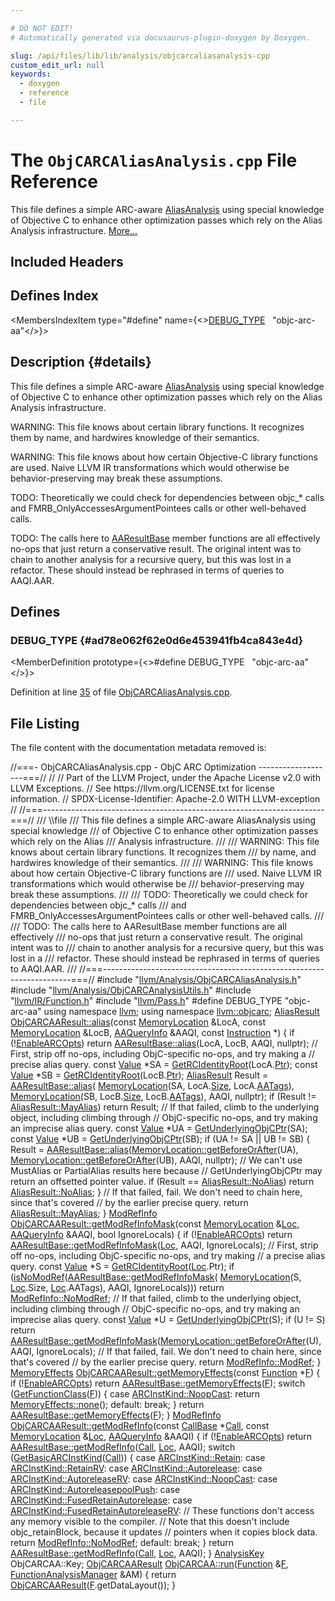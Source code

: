 ```yaml
---

# DO NOT EDIT!
# Automatically generated via docusaurus-plugin-doxygen by Doxygen.

slug: /api/files/lib/lib/analysis/objcarcaliasanalysis-cpp
custom_edit_url: null
keywords:
  - doxygen
  - reference
  - file

---
```





# The `ObjCARCAliasAnalysis.cpp` File Reference

<DoxygenPage pluginConfig={pluginConfig}>

This file defines a simple ARC-aware <a href="/docs/api/namespaces/llvm/#ae457f1cf451ed893666c4a384e58f8e5">AliasAnalysis</a> using special knowledge of Objective C to enhance other optimization passes which rely on the Alias Analysis infrastructure. <a href="#details">More...</a>

## Included Headers

<IncludesList>
<IncludesListItem
  filePath="llvm/Analysis/ObjCARCAliasAnalysis.h"
  permalink="/docs/api/files/include/include/llvm/include/llvm/analysis/objcarcaliasanalysis-h"
  isLocal="true" />
<IncludesListItem
  filePath="llvm/Analysis/ObjCARCAnalysisUtils.h"
  permalink="/docs/api/files/include/include/llvm/include/llvm/analysis/objcarcanalysisutils-h"
  isLocal="true" />
<IncludesListItem
  filePath="llvm/IR/Function.h"
  permalink="/docs/api/files/include/include/llvm/include/llvm/ir/function-h"
  isLocal="true" />
<IncludesListItem
  filePath="llvm/Pass.h"
  permalink="/docs/api/files/include/include/llvm/pass-h"
  isLocal="true" />
</IncludesList>

## Defines Index

<MembersIndex>

<MembersIndexItem
  type="#define"
  name={<><a href="#ad78e062f62e0d6e453941fb4ca843e4d">DEBUG&#95;TYPE</a>&nbsp;&nbsp;&nbsp;&quot;objc-arc-aa&quot;</>}>
</MembersIndexItem>

</MembersIndex>

## Description {#details}

This file defines a simple ARC-aware <a href="/docs/api/namespaces/llvm/#ae457f1cf451ed893666c4a384e58f8e5">AliasAnalysis</a> using special knowledge of Objective C to enhance other optimization passes which rely on the Alias Analysis infrastructure.

WARNING: This file knows about certain library functions. It recognizes them by name, and hardwires knowledge of their semantics.

WARNING: This file knows about how certain Objective-C library functions are used. Naive LLVM IR transformations which would otherwise be behavior-preserving may break these assumptions.

TODO: Theoretically we could check for dependencies between objc&#95;&#42; calls and FMRB&#95;OnlyAccessesArgumentPointees calls or other well-behaved calls.

TODO: The calls here to <a href="/docs/api/classes/llvm/aaresultbase">AAResultBase</a> member functions are all effectively no-ops that just return a conservative result. The original intent was to chain to another analysis for a recursive query, but this was lost in a refactor. These should instead be rephrased in terms of queries to AAQI.AAR.

<SectionDefinition>

## Defines

### DEBUG&#95;TYPE {#ad78e062f62e0d6e453941fb4ca843e4d}

<MemberDefinition
  prototype={<>#define DEBUG&#95;TYPE&nbsp;&nbsp;&nbsp;&quot;objc-arc-aa&quot;</>}>

Definition at line <a href="#l00035">35</a> of file <a href="/docs/api/files/lib/lib/analysis/objcarcaliasanalysis-cpp">ObjCARCAliasAnalysis.cpp</a>.
</MemberDefinition>

</SectionDefinition>

## File Listing

The file content with the documentation metadata removed is:

<ProgramListing>

<Link id="l00001" /><CodeLine lineNumber="1"><Highlight kind="comment">//===- ObjCARCAliasAnalysis.cpp - ObjC ARC Optimization -------------------===//</Highlight><Highlight kind="normal"></Highlight></CodeLine>
<Link id="l00002" /><CodeLine lineNumber="2"><Highlight kind="normal"></Highlight><Highlight kind="comment">//</Highlight><Highlight kind="normal"></Highlight></CodeLine>
<Link id="l00003" /><CodeLine lineNumber="3"><Highlight kind="normal"></Highlight><Highlight kind="comment">// Part of the LLVM Project, under the Apache License v2.0 with LLVM Exceptions.</Highlight><Highlight kind="normal"></Highlight></CodeLine>
<Link id="l00004" /><CodeLine lineNumber="4"><Highlight kind="normal"></Highlight><Highlight kind="comment">// See https://llvm.org/LICENSE.txt for license information.</Highlight><Highlight kind="normal"></Highlight></CodeLine>
<Link id="l00005" /><CodeLine lineNumber="5"><Highlight kind="normal"></Highlight><Highlight kind="comment">// SPDX-License-Identifier: Apache-2.0 WITH LLVM-exception</Highlight><Highlight kind="normal"></Highlight></CodeLine>
<Link id="l00006" /><CodeLine lineNumber="6"><Highlight kind="normal"></Highlight><Highlight kind="comment">//</Highlight><Highlight kind="normal"></Highlight></CodeLine>
<Link id="l00007" /><CodeLine lineNumber="7"><Highlight kind="normal"></Highlight><Highlight kind="comment">//===----------------------------------------------------------------------===//</Highlight><Highlight kind="comment"></Highlight></CodeLine>
<Link id="l00008" /><CodeLine lineNumber="8"><Highlight kind="comment">/// \\file</Highlight></CodeLine>
<Link id="l00009" /><CodeLine lineNumber="9"><Highlight kind="comment">/// This file defines a simple ARC-aware AliasAnalysis using special knowledge</Highlight></CodeLine>
<Link id="l00010" /><CodeLine lineNumber="10"><Highlight kind="comment">/// of Objective C to enhance other optimization passes which rely on the Alias</Highlight></CodeLine>
<Link id="l00011" /><CodeLine lineNumber="11"><Highlight kind="comment">/// Analysis infrastructure.</Highlight></CodeLine>
<Link id="l00012" /><CodeLine lineNumber="12"><Highlight kind="comment">///</Highlight></CodeLine>
<Link id="l00013" /><CodeLine lineNumber="13"><Highlight kind="comment">/// WARNING: This file knows about certain library functions. It recognizes them</Highlight></CodeLine>
<Link id="l00014" /><CodeLine lineNumber="14"><Highlight kind="comment">/// by name, and hardwires knowledge of their semantics.</Highlight></CodeLine>
<Link id="l00015" /><CodeLine lineNumber="15"><Highlight kind="comment">///</Highlight></CodeLine>
<Link id="l00016" /><CodeLine lineNumber="16"><Highlight kind="comment">/// WARNING: This file knows about how certain Objective-C library functions are</Highlight></CodeLine>
<Link id="l00017" /><CodeLine lineNumber="17"><Highlight kind="comment">/// used. Naive LLVM IR transformations which would otherwise be</Highlight></CodeLine>
<Link id="l00018" /><CodeLine lineNumber="18"><Highlight kind="comment">/// behavior-preserving may break these assumptions.</Highlight></CodeLine>
<Link id="l00019" /><CodeLine lineNumber="19"><Highlight kind="comment">///</Highlight></CodeLine>
<Link id="l00020" /><CodeLine lineNumber="20"><Highlight kind="comment">/// TODO: Theoretically we could check for dependencies between objc&#95;&#42; calls</Highlight></CodeLine>
<Link id="l00021" /><CodeLine lineNumber="21"><Highlight kind="comment">/// and FMRB&#95;OnlyAccessesArgumentPointees calls or other well-behaved calls.</Highlight></CodeLine>
<Link id="l00022" /><CodeLine lineNumber="22"><Highlight kind="comment">///</Highlight></CodeLine>
<Link id="l00023" /><CodeLine lineNumber="23"><Highlight kind="comment">/// TODO: The calls here to AAResultBase member functions are all effectively</Highlight></CodeLine>
<Link id="l00024" /><CodeLine lineNumber="24"><Highlight kind="comment">/// no-ops that just return a conservative result. The original intent was to</Highlight></CodeLine>
<Link id="l00025" /><CodeLine lineNumber="25"><Highlight kind="comment">/// chain to another analysis for a recursive query, but this was lost in a</Highlight></CodeLine>
<Link id="l00026" /><CodeLine lineNumber="26"><Highlight kind="comment">/// refactor. These should instead be rephrased in terms of queries to AAQI.AAR.</Highlight></CodeLine>
<Link id="l00027" /><CodeLine lineNumber="27"><Highlight kind="comment">///</Highlight><Highlight kind="normal"></Highlight></CodeLine>
<Link id="l00028" /><CodeLine lineNumber="28"><Highlight kind="normal"></Highlight><Highlight kind="comment">//===----------------------------------------------------------------------===//</Highlight><Highlight kind="normal"></Highlight></CodeLine>
<Link id="l00029" /><CodeLine lineNumber="29"><Highlight kind="normal"></Highlight></CodeLine>
<Link id="l00030" /><CodeLine lineNumber="30"><Highlight kind="normal"></Highlight><Highlight kind="preprocessor">#include &quot;<a href="/docs/api/files/include/include/llvm/include/llvm/analysis/objcarcaliasanalysis-h">llvm/Analysis/ObjCARCAliasAnalysis.h</a>&quot;</Highlight><Highlight kind="normal"></Highlight></CodeLine>
<Link id="l00031" /><CodeLine lineNumber="31"><Highlight kind="normal"></Highlight><Highlight kind="preprocessor">#include &quot;<a href="/docs/api/files/include/include/llvm/include/llvm/analysis/objcarcanalysisutils-h">llvm/Analysis/ObjCARCAnalysisUtils.h</a>&quot;</Highlight><Highlight kind="normal"></Highlight></CodeLine>
<Link id="l00032" /><CodeLine lineNumber="32"><Highlight kind="normal"></Highlight><Highlight kind="preprocessor">#include &quot;<a href="/docs/api/files/include/include/llvm/include/llvm/ir/function-h">llvm/IR/Function.h</a>&quot;</Highlight><Highlight kind="normal"></Highlight></CodeLine>
<Link id="l00033" /><CodeLine lineNumber="33"><Highlight kind="normal"></Highlight><Highlight kind="preprocessor">#include &quot;<a href="/docs/api/files/include/include/llvm/pass-h">llvm/Pass.h</a>&quot;</Highlight><Highlight kind="normal"></Highlight></CodeLine>
<Link id="l00034" /><CodeLine lineNumber="34"><Highlight kind="normal"></Highlight></CodeLine>
<Link id="l00035" /><CodeLine lineNumber="35" lineLink="#ad78e062f62e0d6e453941fb4ca843e4d"><Highlight kind="normal"></Highlight><Highlight kind="preprocessor">#define DEBUG&#95;TYPE &quot;objc-arc-aa&quot;</Highlight><Highlight kind="normal"></Highlight></CodeLine>
<Link id="l00036" /><CodeLine lineNumber="36"><Highlight kind="normal"></Highlight></CodeLine>
<Link id="l00037" /><CodeLine lineNumber="37"><Highlight kind="normal"></Highlight><Highlight kind="keyword">using namespace </Highlight><Highlight kind="normal"><a href="/docs/api/namespaces/llvm">llvm</a>;</Highlight></CodeLine>
<Link id="l00038" /><CodeLine lineNumber="38"><Highlight kind="normal"></Highlight><Highlight kind="keyword">using namespace </Highlight><Highlight kind="normal"><a href="/docs/api/namespaces/llvm/objcarc">llvm::objcarc</a>;</Highlight></CodeLine>
<Link id="l00039" /><CodeLine lineNumber="39"><Highlight kind="normal"></Highlight></CodeLine>
<Link id="l00040" /><CodeLine lineNumber="40" lineLink="/docs/api/classes/llvm/objcarc/objcarcaaresult/#acfba8e1035be99ff311c1af58e624878"><Highlight kind="normal"><a href="/docs/api/classes/llvm/aliasresult">AliasResult</a> <a href="/docs/api/classes/llvm/objcarc/objcarcaaresult/#acfba8e1035be99ff311c1af58e624878">ObjCARCAAResult::alias</a>(</Highlight><Highlight kind="keyword">const</Highlight><Highlight kind="normal"> <a href="/docs/api/classes/llvm/memorylocation">MemoryLocation</a> &amp;LocA,</Highlight></CodeLine>
<Link id="l00041" /><CodeLine lineNumber="41"><Highlight kind="normal">                                   </Highlight><Highlight kind="keyword">const</Highlight><Highlight kind="normal"> <a href="/docs/api/classes/llvm/memorylocation">MemoryLocation</a> &amp;LocB,</Highlight></CodeLine>
<Link id="l00042" /><CodeLine lineNumber="42"><Highlight kind="normal">                                   <a href="/docs/api/classes/llvm/aaqueryinfo">AAQueryInfo</a> &amp;AAQI, </Highlight><Highlight kind="keyword">const</Highlight><Highlight kind="normal"> <a href="/docs/api/classes/llvm/instruction">Instruction</a> &#42;) &#123;</Highlight></CodeLine>
<Link id="l00043" /><CodeLine lineNumber="43"><Highlight kind="normal">  </Highlight><Highlight kind="keywordflow">if</Highlight><Highlight kind="normal"> (!<a href="/docs/api/namespaces/llvm/objcarc/#a6771e7364c5ab8a6354f744fe5bbc62b">EnableARCOpts</a>)</Highlight></CodeLine>
<Link id="l00044" /><CodeLine lineNumber="44"><Highlight kind="normal">    </Highlight><Highlight kind="keywordflow">return</Highlight><Highlight kind="normal"> <a href="/docs/api/classes/llvm/aaresultbase/#aebc901269a6aa648319ad24cd43b6a1e">AAResultBase::alias</a>(LocA, LocB, AAQI, </Highlight><Highlight kind="keyword">nullptr</Highlight><Highlight kind="normal">);</Highlight></CodeLine>
<Link id="l00045" /><CodeLine lineNumber="45"><Highlight kind="normal"></Highlight></CodeLine>
<Link id="l00046" /><CodeLine lineNumber="46"><Highlight kind="normal">  </Highlight><Highlight kind="comment">// First, strip off no-ops, including ObjC-specific no-ops, and try making a</Highlight><Highlight kind="normal"></Highlight></CodeLine>
<Link id="l00047" /><CodeLine lineNumber="47"><Highlight kind="normal">  </Highlight><Highlight kind="comment">// precise alias query.</Highlight><Highlight kind="normal"></Highlight></CodeLine>
<Link id="l00048" /><CodeLine lineNumber="48"><Highlight kind="normal">  </Highlight><Highlight kind="keyword">const</Highlight><Highlight kind="normal"> <a href="/docs/api/classes/llvm/value">Value</a> &#42;SA = <a href="/docs/api/namespaces/llvm/objcarc/#ac5d623f0353e96c824196d6f6abc2dca">GetRCIdentityRoot</a>(LocA.<a href="/docs/api/classes/llvm/memorylocation/#a9550ce4a179e46db37f653ce28feca7a">Ptr</a>);</Highlight></CodeLine>
<Link id="l00049" /><CodeLine lineNumber="49"><Highlight kind="normal">  </Highlight><Highlight kind="keyword">const</Highlight><Highlight kind="normal"> <a href="/docs/api/classes/llvm/value">Value</a> &#42;SB = <a href="/docs/api/namespaces/llvm/objcarc/#ac5d623f0353e96c824196d6f6abc2dca">GetRCIdentityRoot</a>(LocB.<a href="/docs/api/classes/llvm/memorylocation/#a9550ce4a179e46db37f653ce28feca7a">Ptr</a>);</Highlight></CodeLine>
<Link id="l00050" /><CodeLine lineNumber="50"><Highlight kind="normal">  <a href="/docs/api/classes/llvm/aliasresult">AliasResult</a> Result = <a href="/docs/api/classes/llvm/aaresultbase/#aebc901269a6aa648319ad24cd43b6a1e">AAResultBase::alias</a>(</Highlight></CodeLine>
<Link id="l00051" /><CodeLine lineNumber="51"><Highlight kind="normal">      <a href="/docs/api/classes/llvm/memorylocation">MemoryLocation</a>(SA, LocA.<a href="/docs/api/classes/llvm/memorylocation/#a39f7ff959874bf38f3e14aa0b2622da0">Size</a>, LocA.<a href="/docs/api/classes/llvm/memorylocation/#a926099ca5ca5db6ba2de398c2487b725">AATags</a>),</Highlight></CodeLine>
<Link id="l00052" /><CodeLine lineNumber="52"><Highlight kind="normal">      <a href="/docs/api/classes/llvm/memorylocation">MemoryLocation</a>(SB, LocB.<a href="/docs/api/classes/llvm/memorylocation/#a39f7ff959874bf38f3e14aa0b2622da0">Size</a>, LocB.<a href="/docs/api/classes/llvm/memorylocation/#a926099ca5ca5db6ba2de398c2487b725">AATags</a>), AAQI, </Highlight><Highlight kind="keyword">nullptr</Highlight><Highlight kind="normal">);</Highlight></CodeLine>
<Link id="l00053" /><CodeLine lineNumber="53"><Highlight kind="normal">  </Highlight><Highlight kind="keywordflow">if</Highlight><Highlight kind="normal"> (Result != <a href="/docs/api/classes/llvm/aliasresult/#a8d3de277fb70fa515efac2db2cfe9d57a0916b614598c673c1e6a59c7312a1409">AliasResult::MayAlias</a>)</Highlight></CodeLine>
<Link id="l00054" /><CodeLine lineNumber="54"><Highlight kind="normal">    </Highlight><Highlight kind="keywordflow">return</Highlight><Highlight kind="normal"> Result;</Highlight></CodeLine>
<Link id="l00055" /><CodeLine lineNumber="55"><Highlight kind="normal"></Highlight></CodeLine>
<Link id="l00056" /><CodeLine lineNumber="56"><Highlight kind="normal">  </Highlight><Highlight kind="comment">// If that failed, climb to the underlying object, including climbing through</Highlight><Highlight kind="normal"></Highlight></CodeLine>
<Link id="l00057" /><CodeLine lineNumber="57"><Highlight kind="normal">  </Highlight><Highlight kind="comment">// ObjC-specific no-ops, and try making an imprecise alias query.</Highlight><Highlight kind="normal"></Highlight></CodeLine>
<Link id="l00058" /><CodeLine lineNumber="58"><Highlight kind="normal">  </Highlight><Highlight kind="keyword">const</Highlight><Highlight kind="normal"> <a href="/docs/api/classes/llvm/value">Value</a> &#42;UA = <a href="/docs/api/namespaces/llvm/objcarc/#ac420b82af0836c9c4312b413c8a0b6b4">GetUnderlyingObjCPtr</a>(SA);</Highlight></CodeLine>
<Link id="l00059" /><CodeLine lineNumber="59"><Highlight kind="normal">  </Highlight><Highlight kind="keyword">const</Highlight><Highlight kind="normal"> <a href="/docs/api/classes/llvm/value">Value</a> &#42;UB = <a href="/docs/api/namespaces/llvm/objcarc/#ac420b82af0836c9c4312b413c8a0b6b4">GetUnderlyingObjCPtr</a>(SB);</Highlight></CodeLine>
<Link id="l00060" /><CodeLine lineNumber="60"><Highlight kind="normal">  </Highlight><Highlight kind="keywordflow">if</Highlight><Highlight kind="normal"> (UA != SA || UB != SB) &#123;</Highlight></CodeLine>
<Link id="l00061" /><CodeLine lineNumber="61"><Highlight kind="normal">    Result = <a href="/docs/api/classes/llvm/aaresultbase/#aebc901269a6aa648319ad24cd43b6a1e">AAResultBase::alias</a>(<a href="/docs/api/classes/llvm/memorylocation/#a46815b7f69bb96eddd2e1e01bec6120c">MemoryLocation::getBeforeOrAfter</a>(UA),</Highlight></CodeLine>
<Link id="l00062" /><CodeLine lineNumber="62"><Highlight kind="normal">                                 <a href="/docs/api/classes/llvm/memorylocation/#a46815b7f69bb96eddd2e1e01bec6120c">MemoryLocation::getBeforeOrAfter</a>(UB), AAQI,</Highlight></CodeLine>
<Link id="l00063" /><CodeLine lineNumber="63"><Highlight kind="normal">                                 </Highlight><Highlight kind="keyword">nullptr</Highlight><Highlight kind="normal">);</Highlight></CodeLine>
<Link id="l00064" /><CodeLine lineNumber="64"><Highlight kind="normal">    </Highlight><Highlight kind="comment">// We can&#39;t use MustAlias or PartialAlias results here because</Highlight><Highlight kind="normal"></Highlight></CodeLine>
<Link id="l00065" /><CodeLine lineNumber="65"><Highlight kind="normal">    </Highlight><Highlight kind="comment">// GetUnderlyingObjCPtr may return an offsetted pointer value.</Highlight><Highlight kind="normal"></Highlight></CodeLine>
<Link id="l00066" /><CodeLine lineNumber="66"><Highlight kind="normal">    </Highlight><Highlight kind="keywordflow">if</Highlight><Highlight kind="normal"> (Result == <a href="/docs/api/classes/llvm/aliasresult/#a8d3de277fb70fa515efac2db2cfe9d57a863ee317b92588eb2d6878af9fc98922">AliasResult::NoAlias</a>)</Highlight></CodeLine>
<Link id="l00067" /><CodeLine lineNumber="67"><Highlight kind="normal">      </Highlight><Highlight kind="keywordflow">return</Highlight><Highlight kind="normal"> <a href="/docs/api/classes/llvm/aliasresult/#a8d3de277fb70fa515efac2db2cfe9d57a863ee317b92588eb2d6878af9fc98922">AliasResult::NoAlias</a>;</Highlight></CodeLine>
<Link id="l00068" /><CodeLine lineNumber="68"><Highlight kind="normal">  &#125;</Highlight></CodeLine>
<Link id="l00069" /><CodeLine lineNumber="69"><Highlight kind="normal"></Highlight></CodeLine>
<Link id="l00070" /><CodeLine lineNumber="70"><Highlight kind="normal">  </Highlight><Highlight kind="comment">// If that failed, fail. We don&#39;t need to chain here, since that&#39;s covered</Highlight><Highlight kind="normal"></Highlight></CodeLine>
<Link id="l00071" /><CodeLine lineNumber="71"><Highlight kind="normal">  </Highlight><Highlight kind="comment">// by the earlier precise query.</Highlight><Highlight kind="normal"></Highlight></CodeLine>
<Link id="l00072" /><CodeLine lineNumber="72"><Highlight kind="normal">  </Highlight><Highlight kind="keywordflow">return</Highlight><Highlight kind="normal"> <a href="/docs/api/classes/llvm/aliasresult/#a8d3de277fb70fa515efac2db2cfe9d57a0916b614598c673c1e6a59c7312a1409">AliasResult::MayAlias</a>;</Highlight></CodeLine>
<Link id="l00073" /><CodeLine lineNumber="73"><Highlight kind="normal">&#125;</Highlight></CodeLine>
<Link id="l00074" /><CodeLine lineNumber="74"><Highlight kind="normal"></Highlight></CodeLine>
<Link id="l00075" /><CodeLine lineNumber="75" lineLink="/docs/api/classes/llvm/objcarc/objcarcaaresult/#a846e0f39264857f2a44cbab95183b2a6"><Highlight kind="normal"><a href="/docs/api/namespaces/llvm/#a9db8c44b250b90e3ab7e4d144e7c9c2e">ModRefInfo</a> <a href="/docs/api/classes/llvm/objcarc/objcarcaaresult/#a846e0f39264857f2a44cbab95183b2a6">ObjCARCAAResult::getModRefInfoMask</a>(</Highlight><Highlight kind="keyword">const</Highlight><Highlight kind="normal"> <a href="/docs/api/classes/llvm/memorylocation">MemoryLocation</a> &amp;<a href="/docs/api/namespaces/llvm/loc">Loc</a>,</Highlight></CodeLine>
<Link id="l00076" /><CodeLine lineNumber="76"><Highlight kind="normal">                                              <a href="/docs/api/classes/llvm/aaqueryinfo">AAQueryInfo</a> &amp;AAQI,</Highlight></CodeLine>
<Link id="l00077" /><CodeLine lineNumber="77"><Highlight kind="normal">                                              </Highlight><Highlight kind="keywordtype">bool</Highlight><Highlight kind="normal"> IgnoreLocals) &#123;</Highlight></CodeLine>
<Link id="l00078" /><CodeLine lineNumber="78"><Highlight kind="normal">  </Highlight><Highlight kind="keywordflow">if</Highlight><Highlight kind="normal"> (!<a href="/docs/api/namespaces/llvm/objcarc/#a6771e7364c5ab8a6354f744fe5bbc62b">EnableARCOpts</a>)</Highlight></CodeLine>
<Link id="l00079" /><CodeLine lineNumber="79"><Highlight kind="normal">    </Highlight><Highlight kind="keywordflow">return</Highlight><Highlight kind="normal"> <a href="/docs/api/classes/llvm/aaresultbase/#a43487a55e1c14c5a2e4f83731d4eca00">AAResultBase::getModRefInfoMask</a>(<a href="/docs/api/namespaces/llvm/loc">Loc</a>, AAQI, IgnoreLocals);</Highlight></CodeLine>
<Link id="l00080" /><CodeLine lineNumber="80"><Highlight kind="normal"></Highlight></CodeLine>
<Link id="l00081" /><CodeLine lineNumber="81"><Highlight kind="normal">  </Highlight><Highlight kind="comment">// First, strip off no-ops, including ObjC-specific no-ops, and try making</Highlight><Highlight kind="normal"></Highlight></CodeLine>
<Link id="l00082" /><CodeLine lineNumber="82"><Highlight kind="normal">  </Highlight><Highlight kind="comment">// a precise alias query.</Highlight><Highlight kind="normal"></Highlight></CodeLine>
<Link id="l00083" /><CodeLine lineNumber="83"><Highlight kind="normal">  </Highlight><Highlight kind="keyword">const</Highlight><Highlight kind="normal"> <a href="/docs/api/classes/llvm/value">Value</a> &#42;S = <a href="/docs/api/namespaces/llvm/objcarc/#ac5d623f0353e96c824196d6f6abc2dca">GetRCIdentityRoot</a>(<a href="/docs/api/namespaces/llvm/loc">Loc</a>.Ptr);</Highlight></CodeLine>
<Link id="l00084" /><CodeLine lineNumber="84"><Highlight kind="normal">  </Highlight><Highlight kind="keywordflow">if</Highlight><Highlight kind="normal"> (<a href="/docs/api/namespaces/llvm/#ae96dbd1485a431400525ca17896ec48e">isNoModRef</a>(<a href="/docs/api/classes/llvm/aaresultbase/#a43487a55e1c14c5a2e4f83731d4eca00">AAResultBase::getModRefInfoMask</a>(</Highlight></CodeLine>
<Link id="l00085" /><CodeLine lineNumber="85"><Highlight kind="normal">          <a href="/docs/api/classes/llvm/memorylocation">MemoryLocation</a>(S, <a href="/docs/api/namespaces/llvm/loc">Loc</a>.Size, <a href="/docs/api/namespaces/llvm/loc">Loc</a>.AATags), AAQI, IgnoreLocals)))</Highlight></CodeLine>
<Link id="l00086" /><CodeLine lineNumber="86"><Highlight kind="normal">    </Highlight><Highlight kind="keywordflow">return</Highlight><Highlight kind="normal"> <a href="/docs/api/namespaces/llvm/#a9db8c44b250b90e3ab7e4d144e7c9c2ead974636fce6d12e72054e61fb3c1e9a8">ModRefInfo::NoModRef</a>;</Highlight></CodeLine>
<Link id="l00087" /><CodeLine lineNumber="87"><Highlight kind="normal"></Highlight></CodeLine>
<Link id="l00088" /><CodeLine lineNumber="88"><Highlight kind="normal">  </Highlight><Highlight kind="comment">// If that failed, climb to the underlying object, including climbing through</Highlight><Highlight kind="normal"></Highlight></CodeLine>
<Link id="l00089" /><CodeLine lineNumber="89"><Highlight kind="normal">  </Highlight><Highlight kind="comment">// ObjC-specific no-ops, and try making an imprecise alias query.</Highlight><Highlight kind="normal"></Highlight></CodeLine>
<Link id="l00090" /><CodeLine lineNumber="90"><Highlight kind="normal">  </Highlight><Highlight kind="keyword">const</Highlight><Highlight kind="normal"> <a href="/docs/api/classes/llvm/value">Value</a> &#42;U = <a href="/docs/api/namespaces/llvm/objcarc/#ac420b82af0836c9c4312b413c8a0b6b4">GetUnderlyingObjCPtr</a>(S);</Highlight></CodeLine>
<Link id="l00091" /><CodeLine lineNumber="91"><Highlight kind="normal">  </Highlight><Highlight kind="keywordflow">if</Highlight><Highlight kind="normal"> (U != S)</Highlight></CodeLine>
<Link id="l00092" /><CodeLine lineNumber="92"><Highlight kind="normal">    </Highlight><Highlight kind="keywordflow">return</Highlight><Highlight kind="normal"> <a href="/docs/api/classes/llvm/aaresultbase/#a43487a55e1c14c5a2e4f83731d4eca00">AAResultBase::getModRefInfoMask</a>(<a href="/docs/api/classes/llvm/memorylocation/#a46815b7f69bb96eddd2e1e01bec6120c">MemoryLocation::getBeforeOrAfter</a>(U),</Highlight></CodeLine>
<Link id="l00093" /><CodeLine lineNumber="93"><Highlight kind="normal">                                           AAQI, IgnoreLocals);</Highlight></CodeLine>
<Link id="l00094" /><CodeLine lineNumber="94"><Highlight kind="normal"></Highlight></CodeLine>
<Link id="l00095" /><CodeLine lineNumber="95"><Highlight kind="normal">  </Highlight><Highlight kind="comment">// If that failed, fail. We don&#39;t need to chain here, since that&#39;s covered</Highlight><Highlight kind="normal"></Highlight></CodeLine>
<Link id="l00096" /><CodeLine lineNumber="96"><Highlight kind="normal">  </Highlight><Highlight kind="comment">// by the earlier precise query.</Highlight><Highlight kind="normal"></Highlight></CodeLine>
<Link id="l00097" /><CodeLine lineNumber="97"><Highlight kind="normal">  </Highlight><Highlight kind="keywordflow">return</Highlight><Highlight kind="normal"> <a href="/docs/api/namespaces/llvm/#a9db8c44b250b90e3ab7e4d144e7c9c2ea6524b183b5cd0850f2cff6d30d581af9">ModRefInfo::ModRef</a>;</Highlight></CodeLine>
<Link id="l00098" /><CodeLine lineNumber="98"><Highlight kind="normal">&#125;</Highlight></CodeLine>
<Link id="l00099" /><CodeLine lineNumber="99"><Highlight kind="normal"></Highlight></CodeLine>
<Link id="l00100" /><CodeLine lineNumber="100" lineLink="/docs/api/classes/llvm/objcarc/objcarcaaresult/#a071f909717c950fac24cc53e42ef4c86"><Highlight kind="normal"><a href="/docs/api/namespaces/llvm/#a44ad2b29af9ebe3d12a99843a7594757">MemoryEffects</a> <a href="/docs/api/classes/llvm/objcarc/objcarcaaresult/#a071f909717c950fac24cc53e42ef4c86">ObjCARCAAResult::getMemoryEffects</a>(</Highlight><Highlight kind="keyword">const</Highlight><Highlight kind="normal"> <a href="/docs/api/classes/llvm/function">Function</a> &#42;<a href="/docs/api/files/lib/lib/support/md5-cpp/#a96d73bbd7af15cb1fc38c3f4a3bd82e9">F</a>) &#123;</Highlight></CodeLine>
<Link id="l00101" /><CodeLine lineNumber="101"><Highlight kind="normal">  </Highlight><Highlight kind="keywordflow">if</Highlight><Highlight kind="normal"> (!<a href="/docs/api/namespaces/llvm/objcarc/#a6771e7364c5ab8a6354f744fe5bbc62b">EnableARCOpts</a>)</Highlight></CodeLine>
<Link id="l00102" /><CodeLine lineNumber="102"><Highlight kind="normal">    </Highlight><Highlight kind="keywordflow">return</Highlight><Highlight kind="normal"> <a href="/docs/api/classes/llvm/aaresultbase/#a220014fc38f863e217586c7816db4b9c">AAResultBase::getMemoryEffects</a>(<a href="/docs/api/files/lib/lib/support/md5-cpp/#a96d73bbd7af15cb1fc38c3f4a3bd82e9">F</a>);</Highlight></CodeLine>
<Link id="l00103" /><CodeLine lineNumber="103"><Highlight kind="normal"></Highlight></CodeLine>
<Link id="l00104" /><CodeLine lineNumber="104"><Highlight kind="normal">  </Highlight><Highlight kind="keywordflow">switch</Highlight><Highlight kind="normal"> (<a href="/docs/api/namespaces/llvm/objcarc/#a4e557a8b99ad5d09e3018b1f3e02a08f">GetFunctionClass</a>(<a href="/docs/api/files/lib/lib/support/md5-cpp/#a96d73bbd7af15cb1fc38c3f4a3bd82e9">F</a>)) &#123;</Highlight></CodeLine>
<Link id="l00105" /><CodeLine lineNumber="105"><Highlight kind="normal">  </Highlight><Highlight kind="keywordflow">case</Highlight><Highlight kind="normal"> <a href="/docs/api/namespaces/llvm/objcarc/#a494b44abeacdfac8bb26d3203571d1c2ad20eb2456d446869820a1e7e385fe99f">ARCInstKind::NoopCast</a>:</Highlight></CodeLine>
<Link id="l00106" /><CodeLine lineNumber="106"><Highlight kind="normal">    </Highlight><Highlight kind="keywordflow">return</Highlight><Highlight kind="normal"> <a href="/docs/api/classes/llvm/memoryeffectsbase/#af04065f3c729719471689b08089942f3">MemoryEffects::none</a>();</Highlight></CodeLine>
<Link id="l00107" /><CodeLine lineNumber="107"><Highlight kind="normal">  </Highlight><Highlight kind="keywordflow">default</Highlight><Highlight kind="normal">:</Highlight></CodeLine>
<Link id="l00108" /><CodeLine lineNumber="108"><Highlight kind="normal">    </Highlight><Highlight kind="keywordflow">break</Highlight><Highlight kind="normal">;</Highlight></CodeLine>
<Link id="l00109" /><CodeLine lineNumber="109"><Highlight kind="normal">  &#125;</Highlight></CodeLine>
<Link id="l00110" /><CodeLine lineNumber="110"><Highlight kind="normal"></Highlight></CodeLine>
<Link id="l00111" /><CodeLine lineNumber="111"><Highlight kind="normal">  </Highlight><Highlight kind="keywordflow">return</Highlight><Highlight kind="normal"> <a href="/docs/api/classes/llvm/aaresultbase/#a220014fc38f863e217586c7816db4b9c">AAResultBase::getMemoryEffects</a>(<a href="/docs/api/files/lib/lib/support/md5-cpp/#a96d73bbd7af15cb1fc38c3f4a3bd82e9">F</a>);</Highlight></CodeLine>
<Link id="l00112" /><CodeLine lineNumber="112"><Highlight kind="normal">&#125;</Highlight></CodeLine>
<Link id="l00113" /><CodeLine lineNumber="113"><Highlight kind="normal"></Highlight></CodeLine>
<Link id="l00114" /><CodeLine lineNumber="114" lineLink="/docs/api/classes/llvm/objcarc/objcarcaaresult/#ab37ef2f706e7e7f64d0d3cd8e76d91bd"><Highlight kind="normal"><a href="/docs/api/namespaces/llvm/#a9db8c44b250b90e3ab7e4d144e7c9c2e">ModRefInfo</a> <a href="/docs/api/classes/llvm/objcarc/objcarcaaresult/#ab37ef2f706e7e7f64d0d3cd8e76d91bd">ObjCARCAAResult::getModRefInfo</a>(</Highlight><Highlight kind="keyword">const</Highlight><Highlight kind="normal"> <a href="/docs/api/classes/llvm/callbase">CallBase</a> &#42;<a href="/docs/api/namespaces/llvm/objcarc/#a494b44abeacdfac8bb26d3203571d1c2ac3755e61202abd74da5885d2e9c9160e">Call</a>,</Highlight></CodeLine>
<Link id="l00115" /><CodeLine lineNumber="115"><Highlight kind="normal">                                          </Highlight><Highlight kind="keyword">const</Highlight><Highlight kind="normal"> <a href="/docs/api/classes/llvm/memorylocation">MemoryLocation</a> &amp;<a href="/docs/api/namespaces/llvm/loc">Loc</a>,</Highlight></CodeLine>
<Link id="l00116" /><CodeLine lineNumber="116"><Highlight kind="normal">                                          <a href="/docs/api/classes/llvm/aaqueryinfo">AAQueryInfo</a> &amp;AAQI) &#123;</Highlight></CodeLine>
<Link id="l00117" /><CodeLine lineNumber="117"><Highlight kind="normal">  </Highlight><Highlight kind="keywordflow">if</Highlight><Highlight kind="normal"> (!<a href="/docs/api/namespaces/llvm/objcarc/#a6771e7364c5ab8a6354f744fe5bbc62b">EnableARCOpts</a>)</Highlight></CodeLine>
<Link id="l00118" /><CodeLine lineNumber="118"><Highlight kind="normal">    </Highlight><Highlight kind="keywordflow">return</Highlight><Highlight kind="normal"> <a href="/docs/api/classes/llvm/aaresultbase/#adb56d853930e9104a7d1b3b1e2e82af8">AAResultBase::getModRefInfo</a>(<a href="/docs/api/namespaces/llvm/objcarc/#a494b44abeacdfac8bb26d3203571d1c2ac3755e61202abd74da5885d2e9c9160e">Call</a>, <a href="/docs/api/namespaces/llvm/loc">Loc</a>, AAQI);</Highlight></CodeLine>
<Link id="l00119" /><CodeLine lineNumber="119"><Highlight kind="normal"></Highlight></CodeLine>
<Link id="l00120" /><CodeLine lineNumber="120"><Highlight kind="normal">  </Highlight><Highlight kind="keywordflow">switch</Highlight><Highlight kind="normal"> (<a href="/docs/api/namespaces/llvm/objcarc/#a86cdbdf3773be3c67bc193b473b75708">GetBasicARCInstKind</a>(<a href="/docs/api/namespaces/llvm/objcarc/#a494b44abeacdfac8bb26d3203571d1c2ac3755e61202abd74da5885d2e9c9160e">Call</a>)) &#123;</Highlight></CodeLine>
<Link id="l00121" /><CodeLine lineNumber="121"><Highlight kind="normal">  </Highlight><Highlight kind="keywordflow">case</Highlight><Highlight kind="normal"> <a href="/docs/api/namespaces/llvm/objcarc/#a494b44abeacdfac8bb26d3203571d1c2aafece4245269582cb2f1009d4fb52047">ARCInstKind::Retain</a>:</Highlight></CodeLine>
<Link id="l00122" /><CodeLine lineNumber="122"><Highlight kind="normal">  </Highlight><Highlight kind="keywordflow">case</Highlight><Highlight kind="normal"> <a href="/docs/api/namespaces/llvm/objcarc/#a494b44abeacdfac8bb26d3203571d1c2aa1226b5450384ce6ea5ed47c317303ee">ARCInstKind::RetainRV</a>:</Highlight></CodeLine>
<Link id="l00123" /><CodeLine lineNumber="123"><Highlight kind="normal">  </Highlight><Highlight kind="keywordflow">case</Highlight><Highlight kind="normal"> <a href="/docs/api/namespaces/llvm/objcarc/#a494b44abeacdfac8bb26d3203571d1c2a61710f61a521b1544f5f7ab5abac843d">ARCInstKind::Autorelease</a>:</Highlight></CodeLine>
<Link id="l00124" /><CodeLine lineNumber="124"><Highlight kind="normal">  </Highlight><Highlight kind="keywordflow">case</Highlight><Highlight kind="normal"> <a href="/docs/api/namespaces/llvm/objcarc/#a494b44abeacdfac8bb26d3203571d1c2ac1dbc9b59747323224171927c310917d">ARCInstKind::AutoreleaseRV</a>:</Highlight></CodeLine>
<Link id="l00125" /><CodeLine lineNumber="125"><Highlight kind="normal">  </Highlight><Highlight kind="keywordflow">case</Highlight><Highlight kind="normal"> <a href="/docs/api/namespaces/llvm/objcarc/#a494b44abeacdfac8bb26d3203571d1c2ad20eb2456d446869820a1e7e385fe99f">ARCInstKind::NoopCast</a>:</Highlight></CodeLine>
<Link id="l00126" /><CodeLine lineNumber="126"><Highlight kind="normal">  </Highlight><Highlight kind="keywordflow">case</Highlight><Highlight kind="normal"> <a href="/docs/api/namespaces/llvm/objcarc/#a494b44abeacdfac8bb26d3203571d1c2a56a1f8ca583bf2a38d53b7e7825bd269">ARCInstKind::AutoreleasepoolPush</a>:</Highlight></CodeLine>
<Link id="l00127" /><CodeLine lineNumber="127"><Highlight kind="normal">  </Highlight><Highlight kind="keywordflow">case</Highlight><Highlight kind="normal"> <a href="/docs/api/namespaces/llvm/objcarc/#a494b44abeacdfac8bb26d3203571d1c2a044369e2f723153babfab4e7ba65dda4">ARCInstKind::FusedRetainAutorelease</a>:</Highlight></CodeLine>
<Link id="l00128" /><CodeLine lineNumber="128"><Highlight kind="normal">  </Highlight><Highlight kind="keywordflow">case</Highlight><Highlight kind="normal"> <a href="/docs/api/namespaces/llvm/objcarc/#a494b44abeacdfac8bb26d3203571d1c2aae83ce7464791df134eac666ac62c9cd">ARCInstKind::FusedRetainAutoreleaseRV</a>:</Highlight></CodeLine>
<Link id="l00129" /><CodeLine lineNumber="129"><Highlight kind="normal">    </Highlight><Highlight kind="comment">// These functions don&#39;t access any memory visible to the compiler.</Highlight><Highlight kind="normal"></Highlight></CodeLine>
<Link id="l00130" /><CodeLine lineNumber="130"><Highlight kind="normal">    </Highlight><Highlight kind="comment">// Note that this doesn&#39;t include objc&#95;retainBlock, because it updates</Highlight><Highlight kind="normal"></Highlight></CodeLine>
<Link id="l00131" /><CodeLine lineNumber="131"><Highlight kind="normal">    </Highlight><Highlight kind="comment">// pointers when it copies block data.</Highlight><Highlight kind="normal"></Highlight></CodeLine>
<Link id="l00132" /><CodeLine lineNumber="132"><Highlight kind="normal">    </Highlight><Highlight kind="keywordflow">return</Highlight><Highlight kind="normal"> <a href="/docs/api/namespaces/llvm/#a9db8c44b250b90e3ab7e4d144e7c9c2ead974636fce6d12e72054e61fb3c1e9a8">ModRefInfo::NoModRef</a>;</Highlight></CodeLine>
<Link id="l00133" /><CodeLine lineNumber="133"><Highlight kind="normal">  </Highlight><Highlight kind="keywordflow">default</Highlight><Highlight kind="normal">:</Highlight></CodeLine>
<Link id="l00134" /><CodeLine lineNumber="134"><Highlight kind="normal">    </Highlight><Highlight kind="keywordflow">break</Highlight><Highlight kind="normal">;</Highlight></CodeLine>
<Link id="l00135" /><CodeLine lineNumber="135"><Highlight kind="normal">  &#125;</Highlight></CodeLine>
<Link id="l00136" /><CodeLine lineNumber="136"><Highlight kind="normal"></Highlight></CodeLine>
<Link id="l00137" /><CodeLine lineNumber="137"><Highlight kind="normal">  </Highlight><Highlight kind="keywordflow">return</Highlight><Highlight kind="normal"> <a href="/docs/api/classes/llvm/aaresultbase/#adb56d853930e9104a7d1b3b1e2e82af8">AAResultBase::getModRefInfo</a>(<a href="/docs/api/namespaces/llvm/objcarc/#a494b44abeacdfac8bb26d3203571d1c2ac3755e61202abd74da5885d2e9c9160e">Call</a>, <a href="/docs/api/namespaces/llvm/loc">Loc</a>, AAQI);</Highlight></CodeLine>
<Link id="l00138" /><CodeLine lineNumber="138"><Highlight kind="normal">&#125;</Highlight></CodeLine>
<Link id="l00139" /><CodeLine lineNumber="139"><Highlight kind="normal"></Highlight></CodeLine>
<Link id="l00140" /><CodeLine lineNumber="140"><Highlight kind="normal"><a href="/docs/api/structs/llvm/analysiskey">AnalysisKey</a> ObjCARCAA::Key;</Highlight></CodeLine>
<Link id="l00141" /><CodeLine lineNumber="141"><Highlight kind="normal"></Highlight></CodeLine>
<Link id="l00142" /><CodeLine lineNumber="142" lineLink="/docs/api/classes/llvm/objcarc/objcarcaa/#a473e4b49777cb1555a11958b22acf413"><Highlight kind="normal"><a href="/docs/api/classes/llvm/objcarc/objcarcaaresult">ObjCARCAAResult</a> <a href="/docs/api/classes/llvm/objcarc/objcarcaa/#a473e4b49777cb1555a11958b22acf413">ObjCARCAA::run</a>(<a href="/docs/api/classes/llvm/function">Function</a> &amp;<a href="/docs/api/files/lib/lib/support/md5-cpp/#a96d73bbd7af15cb1fc38c3f4a3bd82e9">F</a>, <a href="/docs/api/namespaces/llvm/#adce09a5a0de0e3177eb00e932734af2f">FunctionAnalysisManager</a> &amp;AM) &#123;</Highlight></CodeLine>
<Link id="l00143" /><CodeLine lineNumber="143"><Highlight kind="normal">  </Highlight><Highlight kind="keywordflow">return</Highlight><Highlight kind="normal"> <a href="/docs/api/classes/llvm/objcarc/objcarcaaresult">ObjCARCAAResult</a>(<a href="/docs/api/files/lib/lib/support/md5-cpp/#a96d73bbd7af15cb1fc38c3f4a3bd82e9">F</a>.getDataLayout());</Highlight></CodeLine>
<Link id="l00144" /><CodeLine lineNumber="144"><Highlight kind="normal">&#125;</Highlight></CodeLine>

</ProgramListing>


</DoxygenPage>
